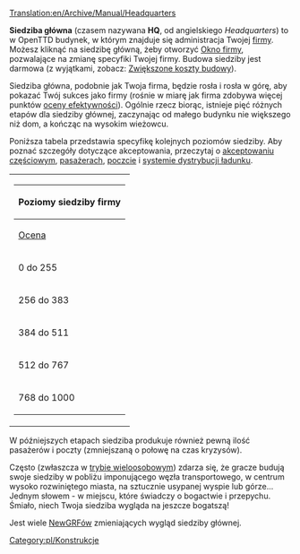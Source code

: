 [[Translation:en/Archive/Manual/Headquarters]]

'''Siedziba główna''' (czasem nazywana '''HQ''', od angielskiego ''Headquarters'') to w OpenTTD budynek, w którym znajduje się administracja Twojej [[pl/Manual/Firma transportowa|firmy]]. Możesz kliknąć na siedzibę główną, żeby otworzyć [[pl/Manual/Firma transportowa|Okno firmy]], pozwalające na zmianę specyfiki Twojej firmy. Budowa siedziby jest darmowa (z wyjątkami, zobacz: [[pl/Zwiększone koszty budowy|Zwiększone koszty budowy]]). 

Siedziba główna, podobnie jak Twoja firma, będzie rosła i rosła w górę, aby pokazać Twój sukces jako firmy (rośnie w miarę jak firma zdobywa więcej punktów [[pl/Manual/Szczegółowa tabela efektywności|oceny efektywności]]). Ogólnie rzecz biorąc, istnieje pięć różnych etapów dla siedziby głównej, zaczynając od małego budynku nie większego niż dom, a kończąc na wysokim wieżowcu. 

Poniższa tabela przedstawia specyfikę kolejnych poziomów siedziby. Aby poznać szczegóły dotyczące akceptowania, przeczytaj o [[pl/Domy|akceptowaniu częściowym]], [[pl/Manual/Base Set/Cargos/Pasażerowie|pasażerach]], [[pl/Manual/Base Set/Cargos/Poczta|poczcie]] i [[pl/Manual/Dystrybucja ładunku|systemie dystrybucji ładunku]].

<table>
<tr valign="top"><td style="background:none; border:0px">
{| {{en/Wikitable}}
|- style="background:#efefef"
!colspan="4"|Poziomy siedziby firmy
|- style="background:#efefef"
![[pl/Manual/Game Mechanics/Main Page|Ocena]]!!Tytuł!!Wygląd!!Akceptuje
|-
|0 do 255||Inżynier<br>Administrator ruchu||[[File:en/HQ1.png|221px]]||4/8 Pasażerów <br> 4/8 Poczty
|-
|256 do 383||Koordynator transportu||[[File:en/HQ2.png|221px]]||'''8/8 Pasażerów''' <br> 4/8 Poczty
|-
|384 do 511||Nadzorca dróg||[[File:en/HQ3.png|221px]]||'''12/8 Pasażerów''' <br> 4/8 Poczty
|-
|512 do 767||Dyrektor<br>Dyrektor wykonawczy|| [[File:en/HQ4.png|221px]]||'''16/8 Pasażerów''' <br> '''8/8 Poczty'''
|-
|768 do 1000||Przewodniczący <br> Prezes <br> Tycoon||[[File:en/HQ5.png|221px]]||'''20/8 Pasażerów'''  <br> '''8/8 Poczty'''
|}
</td></tr></table>

{{en/-}}

W późniejszych etapach siedziba produkuje również pewną ilość pasażerów i poczty (zmniejszaną o połowę na czas kryzysów).

Często (zwłaszcza w [[pl/Manual/Gra wieloosobowa|trybie wieloosobowym]]) zdarza się, że gracze budują swoje siedziby w pobliżu imponującego węzła transportowego, w centrum wysoko rozwiniętego miasta, na sztucznie usypanej wyspie lub górze... Jednym słowem - w miejscu, które świadczy o bogactwie i przepychu. Śmiało, niech Twoja siedziba wygląda na jeszcze bogatszą! {{pl/Smile}}

Jest wiele [[pl/Manual/NewGRF|NewGRFów]] zmieniających wygląd siedziby głównej.

[[Category:pl/Konstrukcje]]